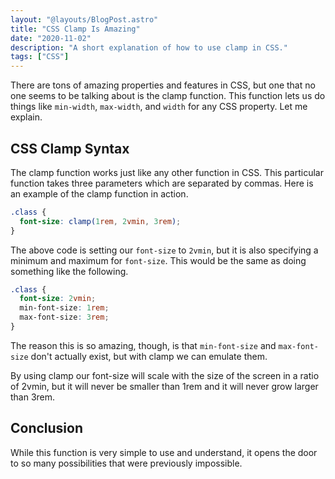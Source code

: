 ```yaml
---
layout: "@layouts/BlogPost.astro"
title: "CSS Clamp Is Amazing"
date: "2020-11-02"
description: "A short explanation of how to use clamp in CSS."
tags: ["CSS"]
---
```


There are tons of amazing properties and features in CSS, but one that no one seems to be talking about is the clamp function. This function lets us do things like `min-width`, `max-width`, and `width` for any CSS property. Let me explain.

## CSS Clamp Syntax

The clamp function works just like any other function in CSS. This particular function takes three parameters which are separated by commas. Here is an example of the clamp function in action.

```css
.class {
  font-size: clamp(1rem, 2vmin, 3rem);
}
```

The above code is setting our `font-size` to `2vmin`, but it is also specifying a minimum and maximum for `font-size`. This would be the same as doing something like the following.

```css
.class {
  font-size: 2vmin;
  min-font-size: 1rem;
  max-font-size: 3rem;
}
```

The reason this is so amazing, though, is that `min-font-size` and `max-font-size` don't actually exist, but with clamp we can emulate them.

By using clamp our font-size will scale with the size of the screen in a ratio of 2vmin, but it will never be smaller than 1rem and it will never grow larger than 3rem.

## Conclusion

While this function is very simple to use and understand, it opens the door to so many possibilities that were previously impossible.
